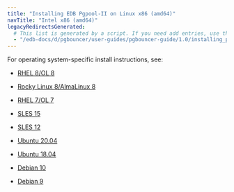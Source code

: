```yaml
---
title: "Installing EDB Pgpool-II on Linux x86 (amd64)"
navTitle: "Intel x86 (amd64)"
legacyRedirectsGenerated:
  # This list is generated by a script. If you need add entries, use the `legacyRedirects` key.
  - "/edb-docs/d/pgbouncer/user-guides/pgbouncer-guide/1.0/installing_pgbouncer_on_a_debian_or_ubuntu_host.html" 
---
```


For operating system-specific install instructions, see:

  - [RHEL 8/OL 8](01_pgpool_rhel8_x86)

  - [Rocky Linux 8/AlmaLinux 8](02_pgpool_other_linux8_x86)
  - [RHEL 7/OL 7](03_pgpool_rhel7_x86)
  - [SLES 15](05_pgpool_sles15_x86)
  - [SLES 12](06_pgpool_sles12_x86)
  - [Ubuntu 20.04](07_pgpool_ubuntu20_x86)
  - [Ubuntu 18.04](07a_pgpool_ubuntu18_x86)
  - [Debian 10](07b_pgpool_deb10_x86) 
  - [Debian 9](08_pgpool_deb9_x86)
